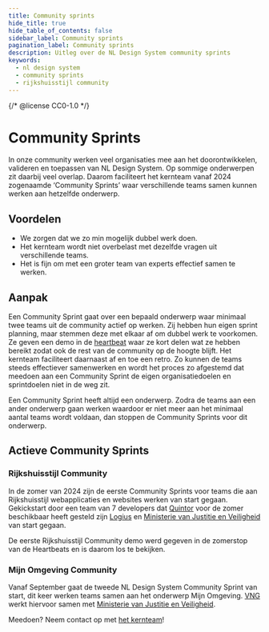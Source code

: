 ```yaml
---
title: Community sprints
hide_title: true
hide_table_of_contents: false
sidebar_label: Community sprints
pagination_label: Community sprints
description: Uitleg over de NL Design System community sprints
keywords:
  - nl design system
  - community sprints
  - rijkshuisstijl community
---
```


{/* @license CC0-1.0 */}


# Community Sprints

In onze community werken veel organisaties mee aan het doorontwikkelen, valideren en toepassen van NL Design System. Op sommige onderwerpen zit daarbij veel overlap. Daarom faciliteert het kernteam vanaf 2024 zogenaamde ‘Community Sprints’ waar verschillende teams samen kunnen werken aan hetzelfde onderwerp.

## Voordelen

- We zorgen dat we zo min mogelijk dubbel werk doen.
- Het kernteam wordt niet overbelast met dezelfde vragen uit verschillende teams.
- Het is fijn om met een groter team van experts effectief samen te werken.

## Aanpak

Een Community Sprint gaat over een bepaald onderwerp waar minimaal twee teams uit de community actief op werken. Zij hebben hun eigen sprint planning, maar stemmen deze met elkaar af om dubbel werk te voorkomen. Ze geven een demo in de [heartbeat](/events/heartbeat) waar ze kort delen wat ze hebben bereikt zodat ook de rest van de community op de hoogte blijft. Het kernteam faciliteert daarnaast af en toe een retro. Zo kunnen de teams steeds effectiever samenwerken en wordt het proces zo afgestemd dat meedoen aan een Community Sprint de eigen organisatiedoelen en sprintdoelen niet in de weg zit.

Een Community Sprint heeft altijd een onderwerp. Zodra de teams aan een ander onderwerp gaan werken waardoor er niet meer aan het minimaal aantal teams wordt voldaan, dan stoppen de Community Sprints voor dit onderwerp.

## Actieve Community Sprints

### Rijkshuisstijl Community

In de zomer van 2024 zijn de eerste Community Sprints voor teams die aan Rijkshuisstijl webapplicaties en websites werken van start gegaan. Gekickstart door een team van 7 developers dat [Quintor](https://quintor.nl) voor de zomer beschikbaar heeft gesteld zijn [Logius](https://logius.nl) en [Ministerie van Justitie en Veiligheid](https://www.rijksoverheid.nl/ministeries/ministerie-van-justitie-en-veiligheid) van start gegaan.

De eerste Rijkshuisstijl Community demo werd gegeven in de zomerstop van de Heartbeats en is daarom los te bekijken.

<VideoPlayer videoId="BedccichZ9s" />

### Mijn Omgeving Community

Vanaf September gaat de tweede NL Design System Community Sprint van start, dit keer werken teams samen aan het onderwerp Mijn Omgeving. [VNG](https://vng.nl) werkt hiervoor samen met [Ministerie van Justitie en Veiligheid](https://www.rijksoverheid.nl/ministeries/ministerie-van-justitie-en-veiligheid).

Meedoen? Neem contact op met [het kernteam](/project/kernteam)!
